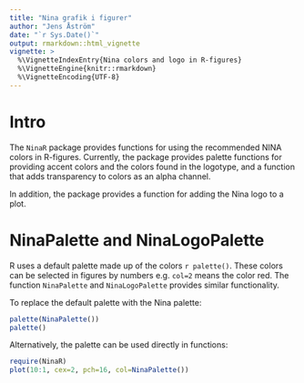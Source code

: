 ---
title: "Nina grafik i figurer"
author: "Jens Åström"
date: "`r Sys.Date()`"
output: rmarkdown::html_vignette
vignette: >
  %\VignetteIndexEntry{Nina colors and logo in R-figures}
  %\VignetteEngine{knitr::rmarkdown}
  %\VignetteEncoding{UTF-8}
---

Intro
==============
The `NinaR` package provides functions for using the recommended NINA colors in R-figures. Currently, the package provides palette functions for providing accent colors and the colors found in the logotype, and a function that adds transparency to colors as an alpha channel.

In addition, the package provides a function for adding the Nina logo to a plot.

NinaPalette and NinaLogoPalette
===========

R uses a default palette made up of the colors `r palette()`. These colors can be selected in figures by numbers e.g. `col=2` means the color red. The function `NinaPalette` and `NinaLogoPalette` provides similar functionality. 

To replace the default palette with the Nina palette:

```{r}
palette(NinaPalette())
palette()
```

Alternatively, the palette can be used directly in functions:

```{r}
require(NinaR)
plot(10:1, cex=2, pch=16, col=NinaPalette())
```
